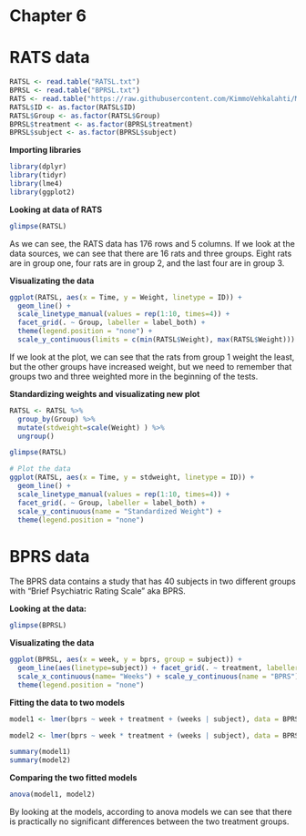 # Chapter 6
# RATS data

```r
RATSL <- read.table("RATSL.txt")
BPRSL <- read.table("BPRSL.txt")
RATS <- read.table("https://raw.githubusercontent.com/KimmoVehkalahti/MABS/master/Examples/data/rats.txt", sep = "\t", header = T)
RATSL$ID <- as.factor(RATSL$ID)
RATSL$Group <- as.factor(RATSL$Group)
BPRSL$treatment <- as.factor(BPRSL$treatment)
BPRSL$subject <- as.factor(BPRSL$subject)
```

**Importing libraries**
```r
library(dplyr)
library(tidyr)
library(lme4)
library(ggplot2)
```

**Looking at data of RATS**
```r
glimpse(RATSL)
```
As we can see, the RATS data has 176 rows and 5 columns. If we look at the data sources, we can see that there are
16 rats and three groups. Eight rats are in group one, four rats are in group 2, and the last four are in group 3.


**Visualizating the data**
```r
ggplot(RATSL, aes(x = Time, y = Weight, linetype = ID)) +
  geom_line() +
  scale_linetype_manual(values = rep(1:10, times=4)) +
  facet_grid(. ~ Group, labeller = label_both) +
  theme(legend.position = "none") + 
  scale_y_continuous(limits = c(min(RATSL$Weight), max(RATSL$Weight)))
```
If we look at the plot, we can see that the rats from group 1 weight the least, but the other groups have increased weight, but we need to remember that groups two and three weighted more in the beginning of the tests.

**Standardizing weights and visualizating new plot**
```r
RATSL <- RATSL %>%
  group_by(Group) %>%
  mutate(stdweight=scale(Weight) ) %>%
  ungroup()

glimpse(RATSL)
```
```r
# Plot the data
ggplot(RATSL, aes(x = Time, y = stdweight, linetype = ID)) +
  geom_line() +
  scale_linetype_manual(values = rep(1:10, times=4)) +
  facet_grid(. ~ Group, labeller = label_both) +
  scale_y_continuous(name = "Standardized Weight") +
  theme(legend.position = "none")
```

# BPRS data
The BPRS data contains a study that has 40 subjects in two different groups with "Brief Psychiatric Rating Scale" aka BPRS.

**Looking at the data:**
```r
glimpse(BPRSL)
```

**Visualizating the data**
```r
ggplot(BPRSL, aes(x = week, y = bprs, group = subject)) +
  geom_line(aes(linetype=subject)) + facet_grid(. ~ treatment, labeller = label_both) +
  scale_x_continuous(name= "Weeks") + scale_y_continuous(name = "BPRS") + theme(legend.position = "top") +
  theme(legend.position = "none")
```

**Fitting the data to two models**
```r
model1 <- lmer(bprs ~ week + treatment + (weeks | subject), data = BPRSL)

model2 <- lmer(bprs ~ week * treatment + (weeks | subject), data = BPRSL)

summary(model1)
summary(model2)
```

**Comparing the two fitted models**
```r
anova(model1, model2)
```
By looking at the models, according to anova models we can see that there is practically no significant differences between the two treatment groups.